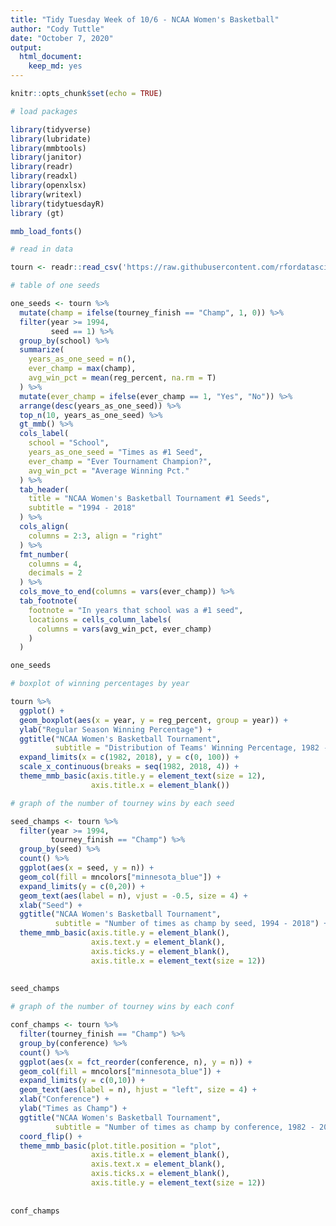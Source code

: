 ---
title: "Tidy Tuesday Week of 10/6 - NCAA Women's Basketball"
author: "Cody Tuttle"
date: "October 7, 2020"
output: 
  html_document:
    keep_md: yes
---

```{r setup, include=FALSE}
knitr::opts_chunk$set(echo = TRUE)
```

```{r echo = T, results = 'hide', error = F, warning = F, message = F}

# load packages

library(tidyverse)
library(lubridate)
library(mmbtools)
library(janitor)
library(readr)
library(readxl)
library(openxlsx)
library(writexl)
library(tidytuesdayR)
library (gt)

mmb_load_fonts()

```

```{r echo = T, results = 'hide', error = F, warning = F, message = F}

# read in data

tourn <- readr::read_csv('https://raw.githubusercontent.com/rfordatascience/tidytuesday/master/data/2020/2020-10-06/tournament.csv')

```

```{r}

# table of one seeds

one_seeds <- tourn %>% 
  mutate(champ = ifelse(tourney_finish == "Champ", 1, 0)) %>%
  filter(year >= 1994,
         seed == 1) %>% 
  group_by(school) %>%
  summarize(
    years_as_one_seed = n(), 
    ever_champ = max(champ), 
    avg_win_pct = mean(reg_percent, na.rm = T)
  ) %>%
  mutate(ever_champ = ifelse(ever_champ == 1, "Yes", "No")) %>%
  arrange(desc(years_as_one_seed)) %>%
  top_n(10, years_as_one_seed) %>% 
  gt_mmb() %>%
  cols_label(
    school = "School", 
    years_as_one_seed = "Times as #1 Seed", 
    ever_champ = "Ever Tournament Champion?", 
    avg_win_pct = "Average Winning Pct."
  ) %>%
  tab_header(
    title = "NCAA Women's Basketball Tournament #1 Seeds", 
    subtitle = "1994 - 2018"
  ) %>%
  cols_align(
    columns = 2:3, align = "right"
  ) %>%
  fmt_number(
    columns = 4,
    decimals = 2
  ) %>%
  cols_move_to_end(columns = vars(ever_champ)) %>%
  tab_footnote(
    footnote = "In years that school was a #1 seed", 
    locations = cells_column_labels(
      columns = vars(avg_win_pct, ever_champ)
    )
  )

one_seeds

```

```{r}

# boxplot of winning percentages by year

tourn %>%
  ggplot() +
  geom_boxplot(aes(x = year, y = reg_percent, group = year)) +
  ylab("Regular Season Winning Percentage") +
  ggtitle("NCAA Women's Basketball Tournament", 
          subtitle = "Distribution of Teams' Winning Percentage, 1982 - 2018") +
  expand_limits(x = c(1982, 2018), y = c(0, 100)) +
  scale_x_continuous(breaks = seq(1982, 2018, 4)) +
  theme_mmb_basic(axis.title.y = element_text(size = 12),
                  axis.title.x = element_blank())

```

```{r}

# graph of the number of tourney wins by each seed 

seed_champs <- tourn %>% 
  filter(year >= 1994, 
         tourney_finish == "Champ") %>% 
  group_by(seed) %>%
  count() %>%
  ggplot(aes(x = seed, y = n)) +
  geom_col(fill = mncolors["minnesota_blue"]) +
  expand_limits(y = c(0,20)) +
  geom_text(aes(label = n), vjust = -0.5, size = 4) +
  xlab("Seed") +
  ggtitle("NCAA Women's Basketball Tournament", 
          subtitle = "Number of times as champ by seed, 1994 - 2018") +
  theme_mmb_basic(axis.title.y = element_blank(),
                  axis.text.y = element_blank(), 
                  axis.ticks.y = element_blank(),
                  axis.title.x = element_text(size = 12))
  
  
seed_champs

```

```{r}

# graph of the number of tourney wins by each conf 

conf_champs <- tourn %>% 
  filter(tourney_finish == "Champ") %>% 
  group_by(conference) %>%
  count() %>%
  ggplot(aes(x = fct_reorder(conference, n), y = n)) +
  geom_col(fill = mncolors["minnesota_blue"]) +
  expand_limits(y = c(0,10)) +
  geom_text(aes(label = n), hjust = "left", size = 4) +
  xlab("Conference") +
  ylab("Times as Champ") +
  ggtitle("NCAA Women's Basketball Tournament", 
          subtitle = "Number of times as champ by conference, 1982 - 2018") +
  coord_flip() +
  theme_mmb_basic(plot.title.position = "plot",
                  axis.title.x = element_blank(),
                  axis.text.x = element_blank(), 
                  axis.ticks.x = element_blank(), 
                  axis.title.y = element_text(size = 12))
  
  
conf_champs

```

